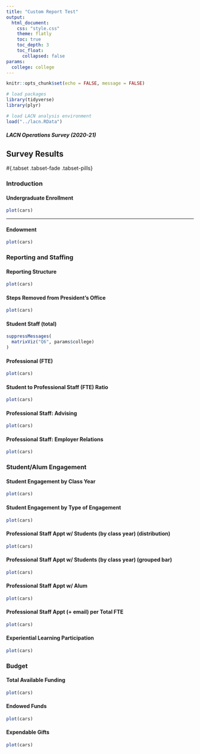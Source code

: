 ```yaml
---
title: "Custom Report Test"
output: 
  html_document:
    css: "style.css"
    theme: flatly
    toc: true
    toc_depth: 3
    toc_float:
      collapsed: false
params:
  college: college
---
```


```r
knitr::opts_chunk$set(echo = FALSE, message = FALSE)

# load packages
library(tidyverse)
library(plyr)

# load LACN analysis environment
load("../lacn.RData")
```

##### LACN Operations Survey (2020-21) {#subtitle}
## Survey Results 

#{.tabset .tabset-fade .tabset-pills}

### Introduction

#### Undergraduate Enrollment

```r
plot(cars)
```

<hr/>

#### Endowment

```r
plot(cars)
```



### Reporting and Staffing

#### Reporting Structure

```r
plot(cars)
```


#### Steps Removed from President's Office

```r
plot(cars)
```


#### Student Staff (total)

```r

suppressMessages(
  matrixViz("Q6", params$college)
)

```

#### Professional (FTE)

```r
plot(cars)
```


#### Student to Professional Staff (FTE) Ratio

```r
plot(cars)
```


#### Professional Staff: Advising

```r
plot(cars)
```


#### Professional Staff: Employer Relations

```r
plot(cars)
```



### Student/Alum Engagement

#### Student Engagement by Class Year

```r
plot(cars)
```


#### Student Engagement by Type of Engagement

```r
plot(cars)
```


#### Professional Staff Appt w/ Students (by class year) (distribution)

```r
plot(cars)
```


#### Professional Staff Appt w/ Students (by class year) (grouped bar)

```r
plot(cars)
```

#### Professional Staff Appt w/ Alum

```r
plot(cars)
```


#### Professional Staff Appt (+ email) per Total FTE

```r
plot(cars)
```


#### Experiential Learning Participation

```r
plot(cars)
```



### Budget

#### Total Available Funding

```r
plot(cars)
```


#### Endowed Funds

```r
plot(cars)
```


#### Expendable Gifts

```r
plot(cars)
```





